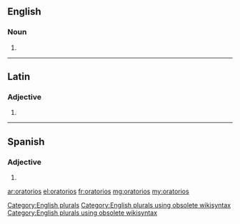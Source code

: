 ==English==

===Noun===
{{head|en}}

# {{plural of|oratorio}}

[[Category:English plurals]][[Category:English plurals using obsolete wikisyntax]][[Category:English plurals using obsolete wikisyntax]]

----

==Latin==

===Adjective===
{{la-adj-form|ōrātōriōs}}

# {{inflection of|ōrātōrius||acc|m|p|lang=la}}

----
==Spanish==

===Adjective===
{{head|es|adjective form|g=m-p}}

# {{form of|Masculine plural form|oratorio|lang=es}}

[[ar:oratorios]]
[[el:oratorios]]
[[fr:oratorios]]
[[mg:oratorios]]
[[my:oratorios]]